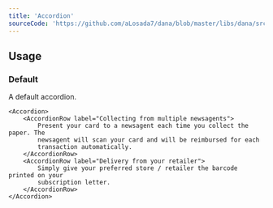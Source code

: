 ```yaml
---
title: 'Accordion'
sourceCode: 'https://github.com/aLosada7/dana/blob/master/libs/dana/src/components/Accordion/Accordion.tsx'
---
```


## Usage

### Default

A default accordion.

```tsx
<Accordion>
    <AccordionRow label="Collecting from multiple newsagents">
        Present your card to a newsagent each time you collect the paper. The
        newsagent will scan your card and will be reimbursed for each
        transaction automatically.
    </AccordionRow>
    <AccordionRow label="Delivery from your retailer">
        Simply give your preferred store / retailer the barcode printed on your
        subscription letter.
    </AccordionRow>
</Accordion>
```
